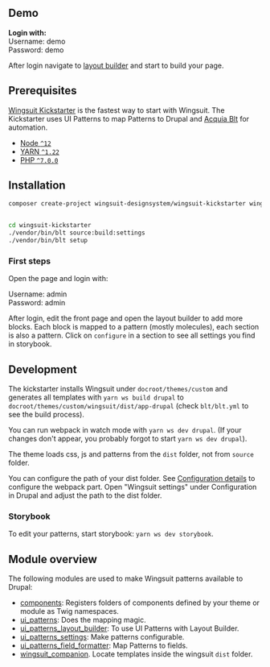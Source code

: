## Demo
<b>Login with:</b><br/>
Username: demo<br/>
Password: demo

After login navigate to [layout builder](http://demo.wingsuit.dev.key-tec.de/en/node/1/layout) and start to build your page.

## Prerequisites
[Wingsuit Kickstarter](https://github.com/wingsuit-designsystem/wingsuit_kickstarter) is the fastest way to start with Wingsuit.
The Kickstarter uses UI Patterns to map Patterns to Drupal and [Acquia Blt](https://github.com/acquia/blt) for automation.

- [Node `^12`](https://nodejs.org)
- [YARN `^1.22`](https://classic.yarnpkg.com/)
- [PHP `^7.0.0`](https://php.net)

## Installation
```bash
composer create-project wingsuit-designsystem/wingsuit-kickstarter wingsuit-kickstarter --stability dev --no-interaction
```
```bash

cd wingsuit-kickstarter
./vendor/bin/blt source:build:settings
./vendor/bin/blt setup
```

### First steps
Open the page and login with:

Username: admin<br/>
Password: admin

After login, edit the front page and open the layout builder to add more blocks. Each block is mapped to a pattern (mostly molecules), each section is also a pattern.
Click on `configure` in a section to see all settings you find in storybook.

## Development
The kickstarter installs Wingsuit under `docroot/themes/custom` and generates all templates with `yarn ws build drupal` to
`docroot/themes/custom/wingsuit/dist/app-drupal` (check `blt/blt.yml` to see the build process).

You can run webpack in watch mode with `yarn ws dev drupal`. (If your changes don't appear, you probably forgot to start `yarn ws dev drupal`).

The theme loads css, js and patterns from the `dist` folder, not from `source` folder.

You can configure the path of your dist folder. See [Configuration details](../../configurations/details/index.md) to configure the webpack part. Open "Wingsuit settings" under Configuration in Drupal and adjust the path to the dist folder.

### Storybook
To edit your patterns, start storybook: `yarn ws dev storybook`.

## Module overview
The following modules are used to make Wingsuit patterns available to Drupal:

* [components](https://www.drupal.org/project/components): Registers folders of components defined by your theme or module as Twig namespaces.
* [ui\_patterns](https://www.drupal.org/project/ui_patterns): Does the mapping magic.
* [ui\_patterns\_layout\_builder](https://www.drupal.org/project/ui_patterns_layout_builder): To use UI Patterns with Layout Builder.
* [ui\_patterns_settings](https://www.drupal.org/project/ui_patterns_settings): Make patterns configurable.
* [ui\_patterns_field_formatter](https://www.drupal.org/project/ui_patterns_field_formatters): Map Patterns to fields.
* [wingsuit_companion](https://www.drupal.org/project/wingsuit_companion). Locate templates inside the wingsuit `dist` folder.


